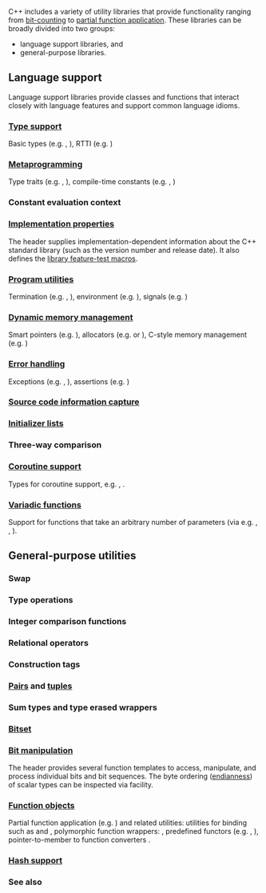 {{title|Utility library}}
{{cpp/utility/navbar}}

C++ includes a variety of utility libraries that provide functionality ranging from [[cpp/utility/bitset|bit-counting]] to [[cpp/utility/functional/bind|partial function application]]. These libraries can be broadly divided into two groups:
* language support libraries, and
* general-purpose libraries.

==Language support==
Language support libraries provide classes and functions that interact closely with language features and support common language idioms.

===[[cpp/types|Type support]]===
Basic types (e.g. {{lc|std::size_t}}, {{lc|std::nullptr_t}}), RTTI (e.g. {{lc|std::type_info}})

{{anchor|Metaprogramming}}
===[[cpp/meta|Metaprogramming]] {{mark since c++11}}===
Type traits (e.g. {{lc|std::is_integral}}, {{lc|std::rank}}), compile-time constants (e.g. {{lc|std::integer_sequence}}, {{lc|std::ratio}})

{{anchor|Constant evaluation context}}
===Constant evaluation context {{mark since c++20}}===
{{dsc begin}}
{{dsc header|type_traits}}
{{dsc inc|cpp/types/dsc is_constant_evaluated}}
{{dsc inc|cpp/types/dsc is_within_lifetime}}
{{dsc end}}

{{anchor|Implementation properties}}
===[[cpp/utility/feature_test|Implementation properties]] {{mark since c++20}}===
The header {{header|version}} supplies implementation-dependent information about the C++ standard library (such as the version number and release date). It also defines the [[cpp/utility/feature test|library feature-test macros]].

===[[cpp/utility/program|Program utilities]]===
Termination (e.g. {{lc|std::abort}}, {{lc|std::atexit}}), environment (e.g. {{lc|std::system}}), signals (e.g. {{lc|std::raise}})

===[[cpp/memory|Dynamic memory management]]===
Smart pointers (e.g. {{lc|std::shared_ptr}}), allocators (e.g. {{lc|std::allocator}} or {{lc|std::pmr::memory_resource}}), C-style memory management (e.g. {{lc|std::malloc}})

===[[cpp/error|Error handling]]===
Exceptions (e.g. {{lc|std::exception}}, {{lc|std::terminate}}), assertions (e.g. {{lc|assert}})

{{anchor|Source code information capture}}
===[[cpp/utility/source_location|Source code information capture]] {{mark since c++20}}===
{{dsc begin}}
{{dsc header|source_location}}
{{dsc inc|cpp/utility/dsc source_location}}
{{dsc end}}

{{anchor|Initializer lists}}
===[[cpp/utility/initializer_list|Initializer lists]] {{mark since c++11}}===
{{dsc begin}}
{{dsc header|initializer_list}}
{{dsc inc|cpp/utility/dsc initializer_list}}
{{dsc end}}

{{anchor|Three-way comparison}}
===Three-way comparison {{mark since c++20}}===
{{dsc begin}}
{{dsc header|compare}}
{{dsc inc|cpp/utility/compare/dsc three_way_comparable}}
{{dsc inc|cpp/utility/compare/dsc partial_ordering}}
{{dsc inc|cpp/utility/compare/dsc weak_ordering}}
{{dsc inc|cpp/utility/compare/dsc strong_ordering}}
{{dsc inc|cpp/utility/compare/dsc named_comparison_functions}}
{{dsc inc|cpp/utility/compare/dsc compare_three_way}}
{{dsc inc|cpp/utility/compare/dsc compare_three_way_result}}
{{dsc inc|cpp/utility/compare/dsc common_comparison_category}}
{{dsc inc|cpp/utility/compare/dsc strong_order}}
{{dsc inc|cpp/utility/compare/dsc weak_order}}
{{dsc inc|cpp/utility/compare/dsc partial_order}}
{{dsc inc|cpp/utility/compare/dsc compare_strong_order_fallback}}
{{dsc inc|cpp/utility/compare/dsc compare_weak_order_fallback}}
{{dsc inc|cpp/utility/compare/dsc compare_partial_order_fallback}}
{{dsc end}}

{{anchor|Coroutine support}}
===[[cpp/coroutine|Coroutine support]] {{mark since c++20}}===
Types for coroutine support, e.g. {{lc|std::coroutine_traits}}, {{lc|std::coroutine_handle}}.

===[[cpp/utility/variadic|Variadic functions]]===
Support for functions that take an arbitrary number of parameters (via e.g. {{lc|va_start}}, {{lc|va_arg}}, {{lc|va_end}}).

==General-purpose utilities==
===Swap===
{{dsc begin}}
{{dsc header|utility}}
{{dsc inc|cpp/algorithm/dsc swap}}
{{dsc inc|cpp/utility/dsc exchange}}
{{dsc header|concepts}}
{{dsc inc|cpp/utility/ranges/dsc swap}}
{{dsc end}}

{{anchor|Type operations}}
===Type operations {{mark since c++11}}===
{{dsc begin}}
{{dsc header|utility}}
{{dsc inc|cpp/utility/dsc forward}}
{{dsc inc|cpp/utility/dsc forward_like}}
{{dsc inc|cpp/utility/dsc move}}
{{dsc inc|cpp/utility/dsc move_if_noexcept}}
{{dsc inc|cpp/utility/dsc as_const}}
{{dsc inc|cpp/utility/dsc declval}}
{{dsc inc|cpp/utility/dsc to_underlying}}
{{dsc end}}

{{anchor|Integer comparison functions}}
===Integer comparison functions {{mark since c++20}}===
{{dsc begin}}
{{dsc header|utility}}
{{dsc inc|cpp/utility/dsc intcmp}}
{{dsc inc|cpp/utility/dsc in_range}}
{{dsc end}}

{{anchor|Relational operators}}
===Relational operators {{mark until c++20}}===
{{dsc begin}}
{{dsc header|utility}}
{{dsc namespace|std::rel_ops}}
{{dsc inc|cpp/utility/rel_ops/dsc operator_cmp}}
{{dsc end}}

{{anchor|Construction tags}}
===Construction tags {{mark since c++11}}===
{{dsc begin}}
{{dsc header|utility}}
{{dsc inc|cpp/utility/dsc piecewise_construct}}
{{dsc inc|cpp/utility/dsc in_place}}
{{dsc inc|cpp/utility/dsc nontype}}
{{dsc end}}

===[[cpp/utility/pair|Pairs]] and [[cpp/utility/tuple|tuples]]===
{{dsc begin}}
{{dsc header|utility}}
{{dsc inc|cpp/utility/dsc pair}}
{{dsc header|tuple}}
{{dsc inc|cpp/utility/dsc tuple}}
{{dsc inc|cpp/utility/dsc apply}}
{{dsc inc|cpp/utility/dsc make_from_tuple}}
{{anchor|Tuple protocol}}
{{dsc h2|[[cpp/utility/tuple/tuple-like|Tuple protocol]] {{mark since c++11}}}}
{{dsc header|tuple}}
{{dsc header|utility}}
{{dsc header|array}}
{{dsc header|ranges}}
{{dsc header|complex}}
{{dsc inc|cpp/utility/dsc tuple_size}}
{{dsc inc|cpp/utility/dsc tuple_element}}
{{dsc end}}

{{anchor|Sum types and type erased wrappers}}
===Sum types and type erased wrappers {{mark since c++17}}===
{{dsc begin}}
{{dsc header|optional}}
{{dsc inc|cpp/utility/dsc optional}}
{{dsc sep}}
{{dsc header|expected}}
{{dsc inc|cpp/utility/dsc expected}}
{{dsc sep}}
{{dsc header|variant}}
{{dsc inc|cpp/utility/dsc variant}}
{{dsc sep}}
{{dsc header|any}}
{{dsc inc|cpp/utility/dsc any}}
{{dsc end}}

===[[cpp/utility/bitset|Bitset]]===
{{dsc begin}}
{{dsc header|bitset}}
{{dsc inc|cpp/utility/dsc bitset}}
{{dsc end}}

{{anchor|Bit manipulation}}
===[[cpp/utility/bit|Bit manipulation]] {{mark since c++20}}===
The header {{header|bit}} provides several function templates to access, manipulate, and process individual bits and bit sequences. The byte ordering ([[cpp/types/endian|endianness]]) of scalar types can be inspected via {{c/core|std::endian}} facility.

{{anchor|Function objects}}
===[[cpp/utility/functional|Function objects]] {{mark since c++11}}===
Partial function application (e.g. {{lc|std::bind}}) and related utilities: utilities for binding such as {{lc|std::ref}}  and {{lc|std::placeholders}}, polymorphic function wrappers: {{lc|std::function}}, predefined functors (e.g. {{lc|std::plus}}, {{lc|std::equal_to}}), pointer-to-member to function converters {{lc|std::mem_fn}}.

{{anchor|Hash support}}
===[[cpp/utility/hash|Hash support]] {{mark since c++11}}===
{{dsc begin}}
{{dsc header|functional}}
{{dsc inc|cpp/utility/dsc hash}}
{{dsc end}}

===See also===
{{dsc begin}}
{{dsc see c|c/utility|Utility library|nomono=true}}
{{dsc end}}

{{langlinks|ar|cs|de|es|fr|it|ja|ko|pl|pt|ru|tr|zh}}